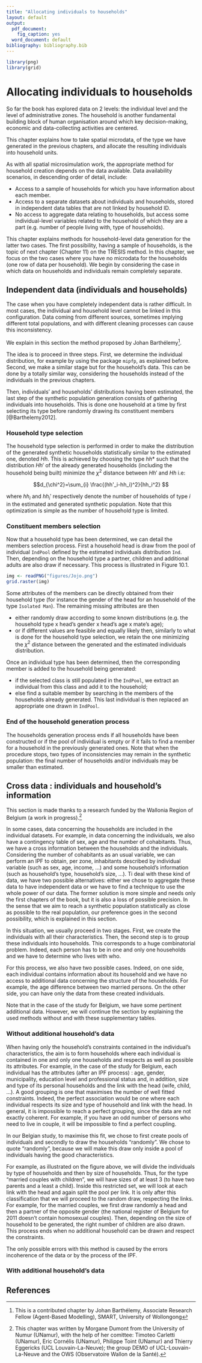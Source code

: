 ```yaml
---
title: "Allocating individuals to households"
layout: default
output:
  pdf_document:
    fig_caption: yes
  word_document: default
bibliography: bibliography.bib
---
```


```r
library(png)
library(grid)
```


# Allocating individuals to households

So far the book has explored data on 2 levels: the individual level and
the level of administrative zones. The household is another
fundamental building block of human organisation around which key decision-making,
economic and data-collecting activities are centered.

This chapter explains how to take spatial microdata, of the type
we have generated in the previous chapters, and allocate the resulting
individuals into household units.

As with all spatial microsimulation work, the appropriate method
for household creation
depends on the data available. Data availability scenarios,
in descending order of detail, include:

- Access to a sample of 
households for which you have information about 
each member.
- Access to a separate datasets about individuals and households, stored in independent
data tables that are not linked by household ID.
-  No access to aggregate data relating to households, but access some
individual-level variables related to the household of which they are a part
(e.g. number of people living with, type of households).

This chapter explains methods
for household-level data generation for the latter two cases. The first
possibility, having a sample of households,
is the topic of next chapter (Chapter 11) on the TRESIS method.
In this chapter, we focus on the two cases
where you have no microdata for the households
(one row of data per household). We begin by considering the
case in which data on households and individuals remain completely separate.

## Independent data (individuals and households)

The case when you have completely independent data
is rather difficult. In most cases, the individual
and household level cannot be linked in this 
configuration. Data coming from different sources,
sometimes implying different total populations,
and with different cleaning processes can cause this
inconsistency.

We explain in this section the method
proposed by Johan Barthélemy^[This is a contributed chapter by Johan Barthélemy, 
Associate Research Fellow (Agent-Based Modelling), SMART, University of Wollongong].

The idea is to proceed in three steps. 
First, we determine the individual distribution, 
for example by using the package `mipfp`, as
explained before. Second, we make a similar
stage but for the household's data. This can
be done by a totally similar way, considering
the households instead of the individuals in
the previous chapters.

Then, individuals' and households' distributions having been 
estimated, the last step of 
the synthetic population generation consists of gathering 
individuals into households. This is done one household 
at a time by first selecting its type before randomly 
drawing its constituent members [@Barthelemy2012]. 

### Household type selection

The household type selection is performed in order to make 
the distribution of the generated synthetic households 
statistically similar to the estimated one, denoted $Hh$. 
This is achieved by choosing the type $hh*$ such that the 
distribution $Hh'$ of the already generated households 
(including the household being built) minimize the 
$\chi^2$ distance between $Hh'$ and $Hh$ i.e:

$$d_{\chi^2}=\sum_{i} \frac{(hh'_i-hh_i)^2}{hh_i^2} $$

where $hh_i$ and $hh_i'$ respectively denote the number 
of households of type $i$ in the estimated and generated 
synthetic population. Note that this optimization is simple 
as the number of household type is limited.

### Constituent members selection

Now that a household type has been determined, we can 
detail the members selection process. First a household 
head is draw from the pool of individual `IndPool` defined 
by the estimated individuals distribution `Ind`. Then, 
depending on the household type a partner, children 
and additional adults are also draw if necessary. 
This process is illustrated in Figure 10.1.


```r
img <- readPNG("figures/Jojo.png")
grid.raster(img)
```

Some attributes of the members can be directly 
obtained from their household type (for instance 
the gender of the head for an household of the type 
`Isolated Man`). The remaining missing attributes are then 

- either randomly draw according to some known distributions 
(e.g. the household type x head's gender x head's age x mate's age);
- or if different values are feasible and equally likely then, 
similarly to what is done for the household type selection, 
we retain the one minimizing the $\chi^2$ distance between the generated 
and the estimated individuals distribution.


Once an individual type has been determined, then the 
corresponding member is added to the household being generated:

- if the selected class is still populated in the `IndPool`,
we extract an individual from this class and add it to the household;
- else find a suitable member by searching in the members of 
the households already generated. This last individual is then replaced 
an appropriate one drawn in `IndPool`.


### End of the household generation process

The households generation process ends if all households have been 
constructed or if the pool of individual is empty or if it fails 
to find a member for a household in the previously generated ones.
Note that when the procedure stops, two types of inconsistencies 
may remain in the synthetic population: the final number of 
households and/or individuals may be smaller than estimated.


## Cross data : individuals and household's information

This section is made thanks to a research funded by the 
Wallonia Region of Belgium (a work in progress).^[This chapter was written by 
Morgane Dumont from the University of Numur (UNamur),
with the help of her comittee: Timoteo Carletti (UNamur),
Eric Cornélis (UNamur), Philippe Toint (UNamur) and Thierry
Eggericks (UCL Louvain-La-Neuve); the group DEMO of UCL-Louvain-La-Neuve and the
OWS (Observatoire Wallon de la Santé).]

In some cases, data concerning the households are included in the
individual datasets. For example, in data concerning the 
individuals, we also have a contingency table of sex, age and
the number of cohabitants. Thus, we have a cross information between
the households and the individuals. Considering the number of cohabitants
as an usual variable, we can perform an IPF to obtain, per zone, inhabitants
described by individual variable (such as sex, age, income, ...) and some
household's information (such as household's type, household's size, ...).
Ti deal with these kind of data, we have two possible alternatives: 
either we chose to aggregate
these data to have independent data or we have to find a technique to 
use the whole power of our data. The former solution is more simple and 
needs only the first chapters of the book, but it is also 
a loss of possible precision. In the sense that we aim to 
reach a synthetic population statistically as close as possible to 
the real population, our preference goes in the second possibility, 
which is explained in this section.

In this situation, we usually proceed in two stages. First, we create
the individuals with all their characteristics.
Then, the second step is to group these individuals into households.
This corresponds to a huge combinatorial problem. Indeed, each
person has to be in one and only one households and we have to 
determine who lives with who.

For this process, we also have two possible cases. Indeed, on one 
side, each individual contains information about its household and
we have no access to additional data concerning the structure of the
households. For example, the age difference between two married persons.
On the other side, you can have only the data from these 
created individuals.

Note that in the case of the study for Belgium, we have
some pertinent additional data. However, we will continue the
section by explaining the used methods without and with
these supplementary tables.

### Without additional household's data

When having only the household's constraints 
contained in the individual's characteristics, 
the aim is to form households where each individual
is contained in one and only one households and respects
as well as possible its attributes. For example, in the
case of the study for Belgium, each individual has the attributes
(after an IPF process) :
age, gender, municipality, education level and professional status and, 
in addition, size and type of its personal households and the link
with the head (wife, child, ...). A good grouping is one that 
maximises the number of well fitted constraints. Indeed, the perfect
association would be one where each individual respects its size and
type of household and link with the head. In general, it
is impossible to reach a perfect grouping, since the data are not 
exactly coherent. For example, if you have an odd number
of persons who need to live in couple, it will be impossible
to find a perfect coupling.

In our Belgian study, to maximise this fit, we chose to 
first create pools of individuals and secondly to draw
the households "randomly". We chose to quote "randomly",
because we will make this draw only inside a pool of individuals 
having the good characteristics.


\begin{figure}[h!]
\begin{center}
\includegraphics[width=0.5\textwidth]{figures/HH-CO.png}
\caption{Illustration of the combinatorial problem : How to group individuals into households.}
\end{center}
\end{figure}

For example, as illustrated
on the figure above, we will divide the individuals by
type of households and then by size of households. 
Thus, for the type "married couples with children", we will 
have sizes of at least 3 (to have two parents and a least a child).
Inside this restricted set, we will look at each link with the head
and again split the pool per link. It is only after this classification
that we will proceed to the random draw, respecting the links.
For example, for the married couples, we first draw randomly a head
and then a partner of the opposite gender (the national register
of Belgium for 2011 doesn't contain homosexual couples). Then, depending
on the size of household to be generated, the right number of children
are also drawn. This process ends when no additional household can be drawn 
and respect the constraints.

The only possible errors with this method is caused by the errors incoherence 
of the data or by the process of the IPF. 


### With additional household's data

## References
